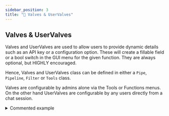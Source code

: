 ```yaml
---
sidebar_position: 3
title: "🔄 Valves & UserValves"
---
```


## Valves & UserValves

Valves and UserValves are used to allow users to provide dynamic details such as an API key or a configuration option. These will create a fillable field or a bool switch in the GUI menu for the given function. They are always optional, but HIGHLY encouraged.

Hence, Valves and UserValves class can be defined in either a `Pipe`, `Pipeline`, `Filter` or `Tools` class.

Valves are configurable by admins alone via the Tools or Functions menus. On the other hand UserValves are configurable by any users directly from a chat session.

<details>
<summary>Commented example</summary>

```
from pydantic import BaseModel, Field
from typing import Literal

# Define and Valves
class Filter:
   # Notice the current indentation: Valves and UserValves must be declared as
   # attributes of a Tools, Filter or Pipe class. Here we take the
   # example of a Filter.
    class Valves(BaseModel):
       # Valves and UserValves inherit from pydantic's BaseModel. This
       # enables complex use cases like model validators etc.
       test_valve: int = Field(  # Notice the type hint: it is used to
           # choose the kind of UI element to show the user (buttons,
           # texts, etc).
           default=4,
           description="A valve controlling a numberical value"
           # required=False,  # you can enforce fields using True
       )
       # To give the user the choice between multiple strings, you can use Literal from typing:
       choice_option: Literal["choiceA", "choiceB"] = Field(
           default="choiceA",
           description="An example of a multi choice valve",
       )
       priority: int = Field(
           default=0,
           description="Priority level for the filter operations. Lower values are passed through first"
       )
       # The priority field is optional but if present will be used to
       # order the Filters.
       pass
       # Note that this 'pass' helps for parsing and is recommended.

   # UserValves are defined the same way.
    class UserValves(BaseModel):
        test_user_valve: bool = Field(
            default=False, description="A user valve controlling a True/False (on/off) switch"
       )
       pass

   def __init__(self):
       self.valves = self.Valves()
       # Because they are set by the admin, they are accessible directly
       # upon code execution.
       pass

   # The inlet method is only used for Filter but the __user__ handling is the same
   def inlet(self, body: dict, __user__: dict):
       # Because UserValves are defined per user they are only available
       # on use.
       # Note that although __user__ is a dict, __user__["valves"] is a
       # UserValves object. Hence you can access values like that:
       test_user_valve = __user__["valves"].test_user_valve
       # Or:
       test_user_valve = dict(__user__["valves"])["test_user_valve"]
       # But this will return the default value instead of the actual value:
       # test_user_valve = __user__["valves"]["test_user_valve"]  # Do not do that!
```

</details>
